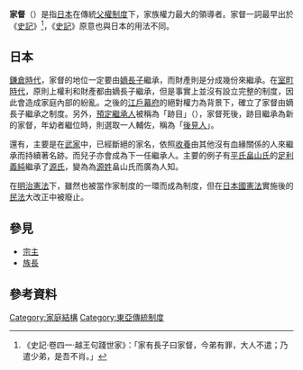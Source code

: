 '''家督'''（{{jpn|j=家督|hg=かとく|rm=Katoku}}）是指[[日本|日本]]在傳統[[父權|父權制度]]下，家族權力最大的領導者。家督一詞最早出於《[[史記|史記]]》<ref>《史記·卷四一·越王句踐世家》：「家有長子曰家督，今弟有罪，大人不遣；乃遣少弟，是吾不肖。」</ref>，《[[史記|史記]]》原意也與日本的用法不同。

==日本==
[[鎌倉時代|鎌倉時代]]，家督的地位一定要由[[嫡長子|嫡長子]]繼承，而財產則是分成幾份來繼承。在[[室町時代|室町時代]]，原則上權利和財產都由嫡長子繼承，但是事實上並沒有設立完整的制度，因此會造成家庭內部的紛亂。之後的[[江戶幕府|江戶幕府]]的絕對權力為背景下，確立了家督由嫡長子繼承之制度。另外，[[儲君|預定繼承人]]被稱為「跡目」（{{lang|ja|あとめ}}），家督死後，跡目繼承為新的家督，年幼者繼位時，則選取一人輔佐，稱為「[[後見人|後見人]]」。

還有，主要是在[[武家|武家]]中，已經斷絕的家名，依照[[收養|收養]]由其他沒有血緣關係的人來繼承而持續著名跡。而兒子亦會成為下一任繼承人。主要的例子有[[平氏|平氏]][[畠山氏|畠山氏]]的[[足利義純|足利義純]]繼承了[[源氏|源氏]]，變為為[[源姓|源姓]]畠山氏而廣為人知。

在[[明治憲法|明治憲法]]下，雖然也被當作家制度的一環而成為制度，但在[[日本國憲法|日本國憲法]]實施後的[[民法|民法]]大改正中被廢止。

==參見==
*[[宗主|宗主]]
*[[族長|族長]]

== 參考資料 ==
{{reflist}}

[[Category:家庭結構|Category:家庭結構]]
[[Category:東亞傳統制度|Category:東亞傳統制度]]